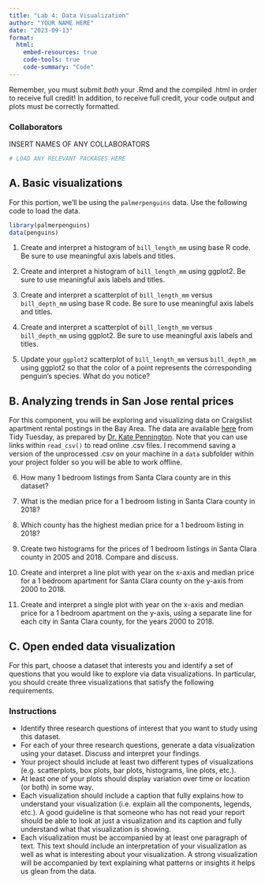 ```yaml
---
title: "Lab 4: Data Visualization"
author: "YOUR NAME HERE"
date: "2023-09-13"
format: 
  html:
    embed-resources: true
    code-tools: true
    code-summary: "Code"
---
```


Remember, you must submit *both* your .Rmd and the compiled .html in order to receive full credit! In addition, to receive full credit, your code output and plots must be correctly formatted.

### Collaborators

INSERT NAMES OF ANY COLLABORATORS

```r
# LOAD ANY RELEVANT PACKAGES HERE
```

## A. Basic visualizations

For this portion, we'll be using the `palmerpenguins` data. Use the following code to load the data.

```r
library(palmerpenguins)
data(penguins)
```

1.  Create and interpret a histogram of `bill_length_mm` using base R code. Be sure to use meaningful axis labels and titles.

2.  Create and interpret a histogram of `bill_length_mm` using ggplot2. Be sure to use meaningful axis labels and titles.

3.  Create and interpret a scatterplot of `bill_length_mm` versus `bill_depth_mm` using base R code. Be sure to use meaningful axis labels and titles.


4. Create and interpret a scatterplot of `bill_length_mm` versus `bill_depth_mm` using ggplot2. Be sure to use meaningful axis labels and titles.


5. Update your `ggplot2` scatterplot of `bill_length_mm` versus `bill_depth_mm` using ggplot2 so that the color of a point represents the corresponding penguin's species. What do you notice?


## B. Analyzing trends in San Jose rental prices 

For this component, you will be exploring and visualizing data on Craigslist apartment rental postings in the Bay Area. The data are available [here](https://raw.githubusercontent.com/rfordatascience/tidytuesday/master/data/2022/2022-07-05/rent.csv) from Tidy Tuesday, as prepared by [Dr. Kate Pennington](https://github.com/rfordatascience/tidytuesday/blob/master/data/2022/2022-07-05/readme.md). Note that you can use links within `read_csv()` to read online .csv files. I recommend saving a version of the unprocessed .csv on your machine in a `data` subfolder within your project folder so you will be able to work offline.

6. How many 1 bedroom listings from Santa Clara county are in this dataset?

7. What is the median price for a 1 bedroom listing in Santa Clara county in 2018?

8. Which county has the highest median price for a 1 bedroom listing in 2018?

9. Create two histograms for the prices of 1 bedroom listings in Santa Clara county in 2005 and 2018. Compare and discuss.

10. Create and interpret a line plot with year on the x-axis and median price for a 1 bedroom apartment for Santa Clara county on the y-axis from 2000 to 2018. 

11. Create and interpret a single plot with year on the x-axis and median price for a 1 bedroom apartment on the y-axis, using a separate line for each city in Santa Clara county, for the years 2000 to 2018. 

## C. Open ended data visualization

For this part, choose a dataset that interests you and identify a set of questions that you would like to explore via data visualizations. In particular, you should create three visualizations that satisfy the following requirements.

### Instructions

* Identify three research questions of interest that you want to study using this dataset.
* For each of your three research questions, generate a data visualization using your dataset. Discuss and interpret your findings. 
* Your project should include at least two different types of visualizations (e.g. scatterplots, box plots, bar plots, histograms, line plots, etc.).
* At least one of your plots should display variation over time or location (or both) in some way.
* Each visualization should include a caption that fully explains how to understand your visualization (i.e. explain all the components, legends, etc.). A good guideline is that someone who has not read your report should be able to look at just a visualization and its caption and fully understand what that visualization is showing.
* Each visualization must be accompanied by at least one paragraph of text. This text should include an interpretation of your visualization as well as what is interesting about your visualization. A strong visualization will be accompanied by text explaining what patterns or insights it helps us glean from the data. 
